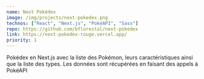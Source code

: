 ```yaml
---
name: Next Pokédex
image: /img/projects/next-pokedex.png
technos: ["React", "Next.js", "PokéAPI", "Sass"]
repo: https://github.com/bflorestal/next-pokedex
link: https://next-pokedex-rouge.vercel.app/
priority: 1
---
```


Pokédex en Next.js avec la liste des Pokémon, leurs caractéristiques ainsi que la liste des types. Les données sont récupérées en faisant des appels à PokéAPI
